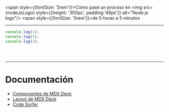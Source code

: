 


<span style={{fontSize: '5rem'}}>Cómo pasé un proceso en</span>
<img src={nodeJsLogo} style={{height: '300px', padding:'48px'}} alt="Node.js logo"/>
<span style={{fontSize: '5rem'}}>de 5 horas a 5 minutos</span>


<Footer/>

---

<CodeSurfer theme={theme}>


```js showNumbers
console.log(1);
console.log(2);
console.log(3);
```

```diff 1
```

```diff 2
```

```diff 3
```

</CodeSurfer>

<Footer/>

---

# Documentación

- [Componentes de MDX Deck](https://github.com/jxnblk/mdx-deck/blob/73b90eb9a353d300cc9e5ddf3070bb6868298275/docs/components.md)
- [Layout de MDX Deck](https://github.com/jxnblk/mdx-deck/blob/73b90eb9a353d300cc9e5ddf3070bb6868298275/docs/layouts.md)
- [Code Surfer](https://codesurfer.pomb.us)

<Footer/>
